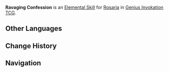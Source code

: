 {{About|the Character Card Skill for [[Genius Invokation TCG]]|the Playable Character Talent|Ravaging Confession}}
{{Genius Invokation TCG Skill Infobox
|title      = Ravaging Confession
|image      = Talent Ravaging Confession.png
|type       = Elemental Skill
|character  = Rosaria
|matching   = 3
|element    = Cryo
|effect     = Deals 1 {{Color|Cryo DMG}}, creates 1 stack of '''Scope Out Soft Spots'''. (When the Scope Out Soft Spots effect is triggered, creates '''Strike Where It Hurts'''.)<br><br>{{Icon/TCG|Scope Out Soft Spots}} '''Scope Out Soft Spots'''<br>'''After your characters use a Skill:''' For each stack of this effect, there is a 10% chance of creating '''Strike Where It Hurts'''. If '''Strike Where It Hurts''' is created, the number of stacks of this effect is halved. (Rounded down)<br><br>{{Icon/TCG|Strike Where It Hurts}} '''Strike Where It Hurts'''<br>'''When dealing Skill DMG:''' Remove this status and double the DMG dealt for this instance.
|order      = 2
}}
'''Ravaging Confession''' is an [[Character Card Elemental Skill|Elemental Skill]] for [[Rosaria (Character Card)|Rosaria]] in [[Genius Invokation TCG]].

==Other Languages==
{{Other Languages|Ravaging Confession}}

==Change History==
{{Change History|5.2}}

==Navigation==
{{Genius Invokation TCG Skill Navbox|Rosaria}}